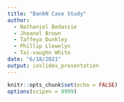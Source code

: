 ```yaml
---
title: "BankN Case Study"
author: 
  - Nathaniel Bedassie
  - Jheanel Brown
  - Taffeya Dunkley
  - Phillip Llewelyn
  - Tai-vaughn White
date: "6/18/2021"
output: ioslides_presentation
---
```


```r
knitr::opts_chunk$set(echo = FALSE)
options(scipen = 9999)
```



